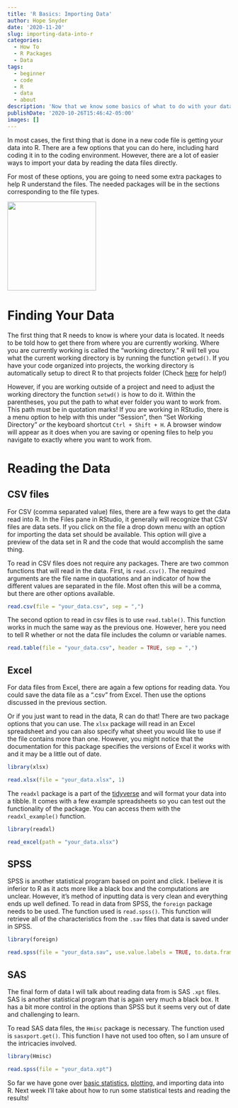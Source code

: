 ```yaml
---
title: 'R Basics: Importing Data'
author: Hope Snyder
date: '2020-11-20'
slug: importing-data-into-r
categories:
  - How To
  - R Packages
  - Data
tags:
  - beginner
  - code
  - R
  - data
  - about
description: 'Now that we know some basics of what to do with your data, how do you get your data into R?'
publishDate: '2020-10-26T15:46:42-05:00'
images: []
---
```


In most cases, the first thing that is done in a new code file is getting your data into R.  There are a few options that you can do here, including hard coding it in to the coding environment.  However, there are a lot of easier ways to import your data by reading the data files directly.  

For most of these options, you are going to need some extra packages to help R understand the files.  The needed packages will be in the sections corresponding to the file types.

<img src="/image/find_data.png" width=200 class="center"/>

# Finding Your Data

The first thing that R needs to know is where your data is located.  It needs to be told how to get there from where you are currently working.  Where you are currently working is called the "working directory." R will tell you what the current working directory is by running the function `getwd()`.  If you have your code organized into projects, the working directory is automatically setup to direct R to that projects folder (Check [here](https://realmagic.netlify.app/posts/getting-organized-with-r-projects/) for help!)

However, if you are working outside of a project and need to adjust the working directory the function `setwd()` is how to do it.  Within the parentheses, you put the path to what ever folder you want to work from.  This path must be in quotation marks!  If you are working in RStudio, there is a menu option to help with this under "Session", then "Set Working Directory" *or* the keyboard shortcut `Ctrl + Shift + H`.  A browser window will appear as it does when you are saving or opening files to help you navigate to exactly where you want to work from.  

# Reading the Data

## CSV files

For CSV (comma separated value) files, there are a few ways to get the data read into R.  In the Files pane in RStudio, it generally will recognize that CSV files are data sets.  If you click on the file a drop down menu with an option for importing the data set should be available.  This option will give a preview of the data set in R and the code that would accomplish the same thing.  

To read in CSV files does not require any packages.  There are two common functions that will read in the data.  First, is `read.csv()`.  The required arguments are the file name in quotations and an indicator of how the different values are separated in the file.  Most often this will be a comma, but there are other options available.

```r
read.csv(file = "your_data.csv", sep = ",")
```

The second option to read in csv files is to use `read.table()`.  This function works in much the same way as the previous one.  However, here you need to tell R whether or not the data file includes the column or variable names.

```r
read.table(file = "your_data.csv", header = TRUE, sep = ",")
```

## Excel

For data files from Excel, there are again a few options for reading data.  You could save the data file as a ".csv" from Excel.  Then use the options discussed in the previous section.

Or if you just want to read in the data, R can do that!  There are two package options that you can use.  The `xlsx` package will read in an Excel spreadsheet and you can also specify what sheet you would like to use if the file contains more than one.  However, you might notice that the documentation for this package specifies the versions of Excel it works with and it may be a little out of date.

```r
library(xlsx)

read.xlsx(file = "your_data.xlsx", 1)
```

The `readxl` package is a part of the [tidyverse](https://realmagic.netlify.app/posts/tidy-up-your-code/) and will format your data into a tibble.  It comes with a few example spreadsheets so you can test out the functionality of the package.  You can access them with the `readxl_example()` function.  

```r
library(readxl)

read_excel(path = "your_data.xlsx")
```

## SPSS

SPSS is another statistical program based on point and click.  I believe it is inferior to R as it acts more like a black box and the computations are unclear.  However, it's method of inputting data is very clean and everything ends up well defined.  To read in data from SPSS, the `foreign` package needs to be used.  The function used is `read.spss()`.  This function will retrieve all of the characteristics from the `.sav` files that data is saved under in SPSS.

```r
library(foreign)

read.spss(file = "your_data.sav", use.value.labels = TRUE, to.data.frame = TRUE)
```

## SAS

The final form of data I will talk about reading data from is SAS `.xpt` files.  SAS is another statistical program that is again very much a black box.  It has a bit more control in the options than SPSS but it seems very out of date and challenging to learn.  

To read SAS data files, the `Hmisc` package is necessary.  The function used is `sasxport.get()`.  This function I have not used too often, so I am unsure of the intricacies involved.

```r
library(Hmisc)

read.spss(file = "your_data.xpt")
```

</div></div>
So far we have gone over [basic statistics](https://realmagic.netlify.app/posts/r-basics-descriptive-statistics/), [plotting](https://realmagic.netlify.app/posts/r-basics-plots/), and importing data into R.  Next week I'll take about how to run some statistical tests and reading the results! 
